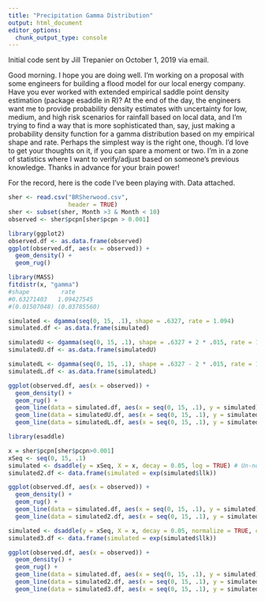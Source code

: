 ```yaml
---
title: "Precipitation Gamma Distribution"
output: html_document
editor_options: 
  chunk_output_type: console
---
```


Initial code sent by Jill Trepanier on October 1, 2019 via email.

Good morning. I hope you are doing well. I'm working on a proposal with some engineers for building a flood model for our local energy company. Have you ever worked with extended empirical saddle point density estimation (package esaddle in R)? At the end of the day, the engineers want me to provide probability density estimates with uncertainty for low, medium, and high risk scenarios for rainfall based on local data, and I'm trying to find a way that is more sophisticated than, say, just making a probability density function for a gamma distribution based on my empirical shape and rate. Perhaps the simplest way is the right one, though. I'd love to get your thoughts on it, if you can spare a moment or two. I'm in a zone of statistics where I want to verify/adjust based on someone's previous knowledge. Thanks in advance for your brain power!

For the record, here is the code I've been playing with. Data attached.
```r
sher <- read.csv("BRSherwood.csv", 
                 header = TRUE)
sher <- subset(sher, Month >3 & Month < 10)
observed <- sher$pcpn[sher$pcpn > 0.001]

library(ggplot2)
observed.df <- as.data.frame(observed)
ggplot(observed.df, aes(x = observed)) +
  geom_density() +
  geom_rug()
```

```r
library(MASS)
fitdistr(x, "gamma")
#shape         rate  
#0.63271403   1.09427545
#(0.01507048) (0.03785560)
```

```r
simulated <- dgamma(seq(0, 15, .1), shape = .6327, rate = 1.094)
simulated.df <- as.data.frame(simulated)

simulatedU <- dgamma(seq(0, 15, .1), shape = .6327 + 2 * .015, rate = 1.094 - 2 * .0378)
simulatedU.df <- as.data.frame(simulatedU)

simulatedL <- dgamma(seq(0, 15, .1), shape = .6327 - 2 * .015, rate = 1.094 + 2 * .0378)
simulatedL.df <- as.data.frame(simulatedL)

ggplot(observed.df, aes(x = observed)) +
  geom_density() +
  geom_rug() +
  geom_line(data = simulated.df, aes(x = seq(0, 15, .1), y = simulated), col = "red") +
  geom_line(data = simulatedU.df, aes(x = seq(0, 15, .1), y = simulatedU), col = "blue") +
  geom_line(data = simulatedL.df, aes(x = seq(0, 15, .1), y = simulatedL), col = "green") +
```

```r
library(esaddle)

x = sher$pcpn[sher$pcpn>0.001]
xSeq <- seq(0, 15, .1)
simulated <- dsaddle(y = xSeq, X = x, decay = 0.05, log = TRUE) # Un-normalized EES
simulated2.df <- data.frame(simulated = exp(simulated$llk))

ggplot(observed.df, aes(x = observed)) +
  geom_density() +
  geom_rug() +
  geom_line(data = simulated.df, aes(x = seq(0, 15, .1), y = simulated), col = "red") +
  geom_line(data = simulated2.df, aes(x = seq(0, 15, .1), y = simulated), col = "green") 

simulated <- dsaddle(y = xSeq, X = x, decay = 0.05, normalize = TRUE, control = list("method" = "IS", nNorm = 500), log = TRUE) # EES normalized by importance sampling
simulated3.df <- data.frame(simulated = exp(simulated$llk))

ggplot(observed.df, aes(x = observed)) +
  geom_density() +
  geom_rug() +
  geom_line(data = simulated.df, aes(x = seq(0, 15, .1), y = simulated), col = "red") +
  geom_line(data = simulated2.df, aes(x = seq(0, 15, .1), y = simulated), col = "green") +
  geom_line(data = simulated3.df, aes(x = seq(0, 15, .1), y = simulated), col = "blue") 
```

